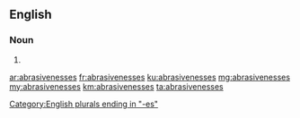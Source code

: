 ==English==

===Noun===
{{head|en|noun plural form}}

# {{plural of|abrasiveness|lang=en}}

[[Category:English plurals ending in "-es"]]

[[ar:abrasivenesses]]
[[fr:abrasivenesses]]
[[ku:abrasivenesses]]
[[mg:abrasivenesses]]
[[my:abrasivenesses]]
[[km:abrasivenesses]]
[[ta:abrasivenesses]]